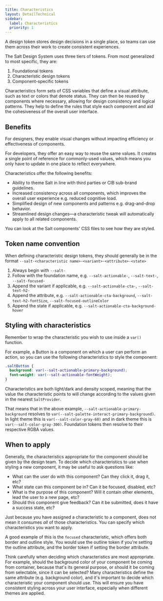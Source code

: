 ```yaml
---
title: Characteristics
layout: DetailTechnical
sidebar:
  label: Characteristics
  priority: 1
---
```


A design token stores design decisions in a single place, so teams can use them across their work to create consistent experiences.

The Salt Design System uses three tiers of tokens. From most generalized to most specific, they are:

1. Foundational tokens
2. Characteristic design tokens
3. Component-specific tokens

Characteristics form sets of CSS variables that define a visual attribute, such as text or colors that denote status. They can then be reused by components where necessary, allowing for design consistency and logical patterns. They help to define the rules that style each component and aid the cohesiveness of the overall user interface.

## Benefits

For designers, they enable visual changes without impacting efficiency or effectiveness of components.

For developers, they offer an easy way to reuse the same values. It creates a single point of reference for commonly-used values, which means you only have to update in one place to reflect everywhere.

Characteristics offer the following benefits:

- Ability to theme Salt in line with third parties or CIB sub-brand guidelines.
- Increased consistency across all components, which improves the overall user experience e.g. reduced cognitive load.
- Simplified design of new components and patterns e.g. drag-and-drop behavior.
- Streamlined design changes—a characteristic tweak will automatically apply to all related components.

You can look at the Salt components' CSS files to see how they are styled.

## Token name convention

When defining characteristic design tokens, they should generally be in the format `--salt-<characteristic name>-<variant>-<attribute>-<state>`

1. Always begin with `--salt-`
2. Follow with the foundation name, e.g. `--salt-actionable-`, `--salt-text-`, `--salt-focused-`
3. Append the variant if applicable, e.g. `--salt-actionable-cta-`, `--salt-text-h2-`
4. Append the attribute, e.g. `--salt-actionable-cta-background`, `--salt-text-h2-fontSize`, `--salt-focused-outlineColor`
5. Append the state if applicable, e.g. `--salt-actionable-cta-background-hover`

## Styling with characteristics

Remember to wrap the characteristic you wish to use inside a `var()` function.

For example, a Button is a component on which a user can perform an action, so you can use the following characteristics to style the component:

```css
.saltButton {
  background: var(--salt-actionable-primary-background);
  font-weight: var(--salt-actionable-fontWeight);
}
```

Characteristics are both light/dark and density scoped, meaning that the value the characteristic points to will change according to the values given in the nearest `SaltProvider`.

That means that in the above example, `--salt-actionable-primary-background` resolves to `var(--salt-palette-interact-primary-background)`. In light theme this is `var(--salt-color-gray-60)` and in dark theme this is `var(--salt-color-gray-300)`. Foundation tokens then resolve to their respective RGBA values.

## When to apply

Generally, the characteristics appropriate for the component should be given by the design team. To decide which characteristics to use when styling a new component, it may be useful to ask questions like:

- What can the user do with this component? Can they click it, drag it, etc?
- What state can this component be in? Can it be focused, disabled, etc?
- What is the purpose of this component? Will it contain other elements, lead the user to a new page, etc?
- Should this component give feedback? Can it be submitted, does it have a success state, etc?

Just because you have assigned a characteristic to a component, does not mean it consumes _all_ of those characteristics. You can specify which characteristics you want to apply. 

A good example of this is the `focused` characteristic, which offers both border and outline style. You would use the outline token if you're setting the outline attribute, and the border token if setting the border attribute.

Think carefully when deciding which characteristics are most appropriate. For example, should the background color of your component be coming from container, because that's its general purpose, or should it be coming from selectable, since it can be selected? Many characteristics define the same attribute (e.g. background color), and it's important to decide which characteristic your component should use. This will ensure you have consistent styling across your user interface, especially when different themes are applied.
